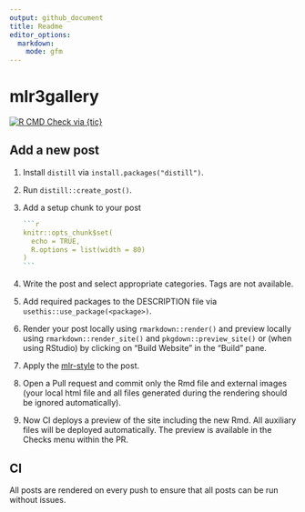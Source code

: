 ```yaml
---
output: github_document
title: Readme
editor_options:
  markdown:
    mode: gfm
---
```


# mlr3gallery

<!-- badges: start -->
[![R CMD Check via {tic}](https://github.com/mlr-org/mlr3gallery/workflows/tic/badge.svg?branch=master)](https://github.com/mlr-org/mlr3gallery/actions)
<!-- badges: end -->

## Add a new post

1. Install `distill` via `install.packages("distill")`.
1. Run `distill::create_post()`.
1. Add a setup chunk to your post

   ````r
   ```r
   knitr::opts_chunk$set(
     echo = TRUE,
     R.options = list(width = 80)
   )
   ```
   ````
1. Write the post and select appropriate categories. Tags are not available.
1. Add required packages to the DESCRIPTION file via `usethis::use_package(<package>)`.
1. Render your post locally using `rmarkdown::render()` and preview locally using `rmarkdown::render_site()` and `pkgdown::preview_site()` or (when using RStudio) by clicking on "Build Website" in the "Build" pane.
1. Apply the [mlr-style](https://github.com/mlr-org/mlr3/wiki/Style-Guide#styler-mlr-style) to the post.
1. Open a Pull request and commit only the Rmd file and external images (your local html file and all files generated during the rendering should be ignored automatically).
1. Now CI deploys a preview of the site including the new Rmd.
   All auxiliary files will be deployed automatically.
   The preview is available in the Checks menu within the PR.

## CI

All posts are rendered on every push to ensure that all posts can be run without issues.

